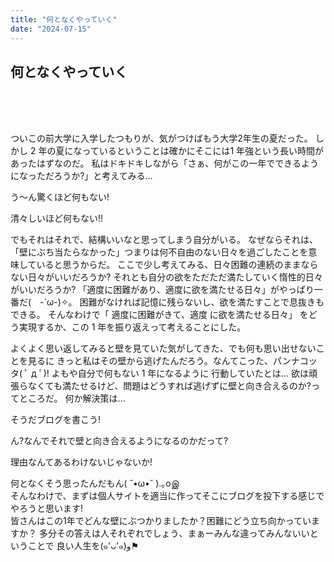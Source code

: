 ```yaml
---
title: "何となくやっていく"
date: "2024-07-15"
---
```


## <span>何となく</span>やっていく

<br />
<br />
<br />

ついこの前大学に入学したつもりが、気がつけばもう大学<span>2</span>年生の夏だった。
しかし 2 年の夏になっているということは確かにそこには<span>1 年強</span>という長い時間があったはずなのだ。
私はドキドキしながら「さぁ、何がこの一年でできるようになっただろうか?」と考えてみる…

う〜ん驚くほど何もない!

清々しいほど何もない!!

でもそれはそれで、結構いいなと思ってしまう自分がいる。
なぜならそれは、「壁にぶち当たらなかった」つまりは何不自由のない日々を過ごしたことを意味していると思うからだ。
ここで少し考えてみる、日々困難の連続のままならない日々がいいだろうか? それとも自分の欲をただただ満たしていく惰性的日々がいいだろうか?
「適度に困難があり、適度に欲を満たせる日々」がやっぱり一番だ(　-`ω-)✧。 困難がなければ記憶に残らないし、欲を満たすことで息抜きもできる。
そんなわけで「 <span>適度</span>に困難がきて、<span>適度</span>
に欲を満たせる日々」 をどう実現するか、この 1 年を振り返えって考えることにした。

よくよく思い返してみると壁を見ていた気がしてきた、でも何も思い出せないことを見るに
きっと私はその壁から逃げたんだろう。なんてこった、パンナコッタ( ﾟ д ﾟ)!
よもや自分で何もない 1 年になるように 行動していたとは…
欲は頑張らなくても満たせるけど、問題はどうすれば逃げずに壁と向き合えるのか?ってところだ。
何か解決策は…

そうだブログを書こう!

ん?なんでそれで壁と向き合えるようになるのかだって?

理由なんてあるわけないじゃないか!

<span>何となく</span>そう思ったんだもん( ˘•ω•˘ ).｡oஇ <br />
そんなわけで、まずは個人サイトを適当に作ってそこにブログを投下する感じでやろうと思います! <br />
皆さんはこの1年でどんな壁にぶつかりましたか？困難にどう立ち向かっていますか？
多分その答えは人それぞれでしょう、まぁーみんな違ってみんないいということで
良い人生を(๑'ᴗ'๑)و⚑
